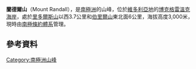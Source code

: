 {{coord|72|48|S|167|40|E|display=title}}

'''蘭德爾山'''（Mount Randall），是[[南極洲|南極洲]]的山峰，位於[[維多利亞地|維多利亞地]]的[[博克格雷溫克海岸|博克格雷溫克海岸]]，處於[[里多爾斯山|里多爾斯山]]以西3.7公里和[[伯里爾山|伯里爾山]]東北面6公里，海拔高度3,000米，現時由[[南極條約體系|南極條約體系]]管理。

==參考資料==
{{usgs-gazetteer}}

{{DEFAULTSORT:Mount Randall}}
[[Category:南極洲山峰|Category:南極洲山峰]]


{{BorchgrevinkCoast-geo-stub}}
